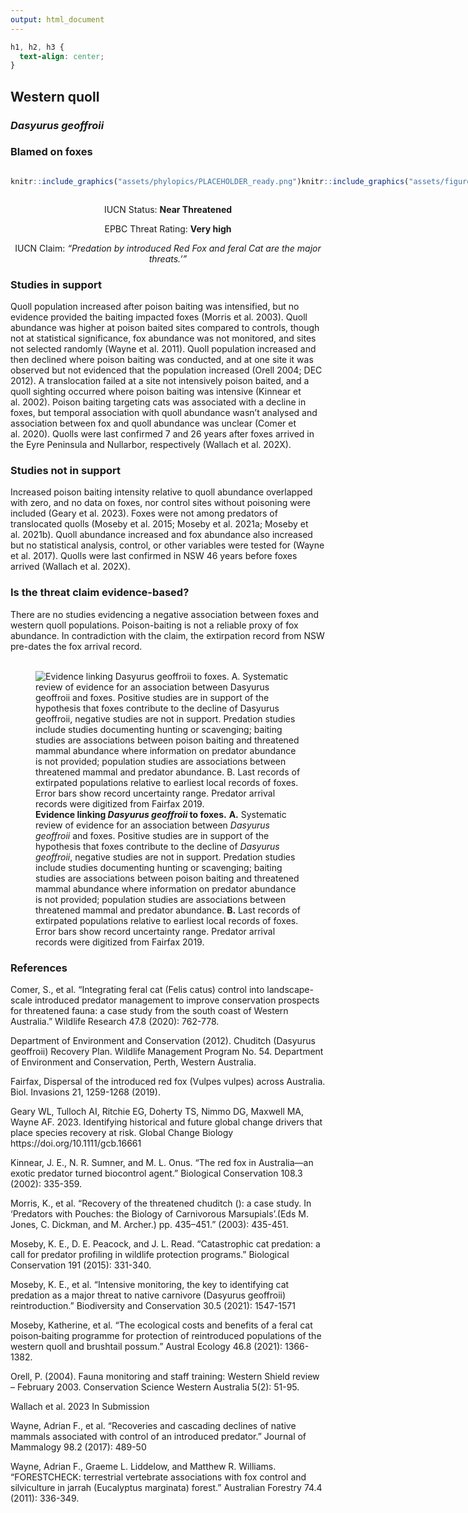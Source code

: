 ```yaml
---
output: html_document
---
```

```css
h1, h2, h3 {
  text-align: center;
}
```

## **Western quoll**
### *Dasyurus geoffroii*
### Blamed on foxes

:::: {style="display: flex;"}

::: {}
  ```r
  knitr::include_graphics("assets/phylopics/PLACEHOLDER_ready.png")
  ```
:::

::: {}

:::

::: {}
  ```r
  knitr::include_graphics("assets/figures/Map_Fox_Dasyurus geoffroii.png")
  ```
:::

::::
<center>
IUCN Status: **Near Threatened**

EPBC Threat Rating: **Very high**

IUCN Claim: *"Predation by introduced Red Fox and feral Cat are the major threats.'"*

</center>

### Studies in support

Quoll population increased after poison baiting was intensified, but no evidence provided the baiting impacted foxes (Morris et al. 2003). Quoll abundance was higher at poison baited sites compared to controls, though not at statistical significance, fox abundance was not monitored, and sites not selected randomly (Wayne et al. 2011). Quoll population increased and then declined where poison baiting was conducted, and at one site it was observed but not evidenced that the population increased (Orell 2004; DEC 2012). A translocation failed at a site not intensively poison baited, and a quoll sighting occurred where poison baiting was intensive (Kinnear et al. 2002). Poison baiting targeting cats was associated with a decline in foxes, but temporal association with quoll abundance wasn’t analysed and association between fox and quoll abundance was unclear (Comer et al. 2020). Quolls were last confirmed 7 and 26 years after foxes arrived in the Eyre Peninsula and Nullarbor, respectively (Wallach et al. 202X).

### Studies not in support

Increased poison baiting intensity relative to quoll abundance overlapped with zero, and no data on foxes, nor control sites without poisoning were included (Geary et al. 2023). Foxes were not among predators of translocated quolls (Moseby et al. 2015; Moseby et al. 2021a; Moseby et al. 2021b). Quoll abundance increased and fox abundance also increased but no statistical analysis, control, or other variables were tested for (Wayne et al. 2017). Quolls were last confirmed in NSW 46 years before foxes arrived (Wallach et al. 202X).

### Is the threat claim evidence-based?

There are no studies evidencing a negative association between foxes and western quoll populations. Poison-baiting is not a reliable proxy of fox abundance. In contradiction with the claim, the extirpation record from NSW pre-dates the fox arrival record.
<br>
<br>

![**Evidence linking *Dasyurus geoffroii* to foxes.** **A.** Systematic review of evidence for an association between *Dasyurus geoffroii* and foxes. Positive studies are in support of the hypothesis that foxes contribute to the decline of *Dasyurus geoffroii*, negative studies are not in support. Predation studies include studies documenting hunting or scavenging; baiting studies are associations between poison baiting and threatened mammal abundance where information on predator abundance is not provided; population studies are associations between threatened mammal and predator abundance. **B.** Last records of extirpated populations relative to earliest local records of foxes. Error bars show record uncertainty range. Predator arrival records were digitized from Fairfax 2019.](assets/figures/Main_Evidence_Fox_Dasyurus geoffroii.png)

### References

Comer, S., et al. "Integrating feral cat (Felis catus) control into landscape-scale introduced predator management to improve conservation prospects for threatened fauna: a case study from the south coast of Western Australia." Wildlife Research 47.8 (2020): 762-778.

Department of Environment and Conservation (2012). Chuditch (Dasyurus geoffroii) Recovery Plan. Wildlife Management Program No. 54. Department of Environment and Conservation, Perth, Western Australia.

Fairfax, Dispersal of the introduced red fox (Vulpes vulpes) across Australia. Biol. Invasions 21, 1259-1268 (2019).

Geary WL, Tulloch AI, Ritchie EG, Doherty TS, Nimmo DG, Maxwell MA, Wayne AF. 2023. Identifying historical and future global change drivers that place species recovery at risk. Global Change Biology https://doi.org/10.1111/gcb.16661

Kinnear, J. E., N. R. Sumner, and M. L. Onus. "The red fox in Australia—an exotic predator turned biocontrol agent." Biological Conservation 108.3 (2002): 335-359.

Morris, K., et al. "Recovery of the threatened chuditch (): a case study. In ‘Predators with Pouches: the Biology of Carnivorous Marsupials’.(Eds M. Jones, C. Dickman, and M. Archer.) pp. 435–451." (2003): 435-451.

Moseby, K. E., D. E. Peacock, and J. L. Read. "Catastrophic cat predation: a call for predator profiling in wildlife protection programs." Biological Conservation 191 (2015): 331-340.

Moseby, K. E., et al. "Intensive monitoring, the key to identifying cat predation as a major threat to native carnivore (Dasyurus geoffroii) reintroduction." Biodiversity and Conservation 30.5 (2021): 1547-1571

Moseby, Katherine, et al. "The ecological costs and benefits of a feral cat poison‐baiting programme for protection of reintroduced populations of the western quoll and brushtail possum." Austral Ecology 46.8 (2021): 1366-1382.

Orell, P. (2004). Fauna monitoring and staff training: Western Shield review – February 2003. Conservation Science Western Australia 5(2): 51-95.

Wallach et al. 2023 In Submission

Wayne, Adrian F., et al. "Recoveries and cascading declines of native mammals associated with control of an introduced predator." Journal of Mammalogy 98.2 (2017): 489-50

Wayne, Adrian F., Graeme L. Liddelow, and Matthew R. Williams. "FORESTCHECK: terrestrial vertebrate associations with fox control and silviculture in jarrah (Eucalyptus marginata) forest." Australian Forestry 74.4 (2011): 336-349.

